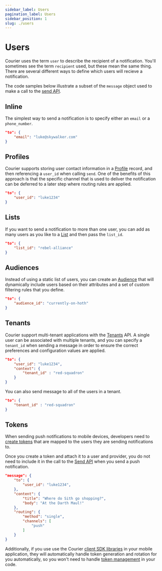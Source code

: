 ```yaml
---
sidebar_label: Users
pagination_label: Users
sidebar_position: 1
slug: ./users
---
```


# Users

Courier uses the term `user` to describe the recipient of a notification. You'll sometimes see the term `recipient` used, but these mean the same thing. There are several different ways to define which users will recieve a notification.

The code samples below illustrate a subset of the `message` object used to make a call to the [send API](../../reference/send).

## Inline

The simplest way to send a notification is to specify either an `email` or a `phone_number`.

```json
"to": {
    "email": "luke@skywalker.com"
}
```

## Profiles

Courier supports storing user contact information in a [Profile](../../reference/profiles) record, and then referencing a `user_id` when calling `send`. One of the benefits of this approach is that the specific channel that is used to deliver the notification can be deferred to a later step where routing rules are applied.

```json
"to": {
    "user_id": "luke1234"
}
```

## Lists

If you want to send a notification to more than one user, you can add as many users as you like to a [List](../../reference/lists) and then pass the `list_id`.

```json
"to": {
    "list_id": "rebel-alliance"
}
```

## Audiences

Instead of using a static list of users, you can create an [Audience](/reference/audiences) that will dynamically include users based on their attributes and a set of custom filtering rules that you define.

```json
"to": {
    "audience_id": "currently-on-hoth"
}
```

## Tenants

Courier support multi-tenant applications with the [Tenants](/reference/tenants) API. A single user can be associated with multiple tenants, and you can specify a `tenant_id` when sending a message in order to ensure the correct preferences and configuration values are applied.

```json
"to": {
    "user_id": "luke1234",
    "context": {
        "tenant_id" : "red-squadron"
    }
}
```

You can also send message to all of the users in a tenant.

```json
"to": {
    "tenant_id" : "red-squadron"
}
```

## Tokens

When sending push notifications to mobile devices, developers need to [create tokens](/reference/token-management) that are mapped to the users they are sending notifications to.

Once you create a token and attach it to a user and provider, you do not need to include it in the call to the [Send API](/reference/send) when you send a push notification.

```json
"message": {
    "to": {
        "user_id": "luke1234",
    },
    "content": {
        "title": "Where do Sith go shopping?",
        "body": "At the Darth Maul!"
    },
    "routing": {
        "method": "single",
        "channels": [
            "push"
        ]
    }
}
```

Additionally, if you use use the Courier [client SDK libraries](/sdk-libraries/) in your mobile application, they will automatically handle token generation and rotation for you automatically, so you won't need to handle [token management](/reference/token-management) in your code.
